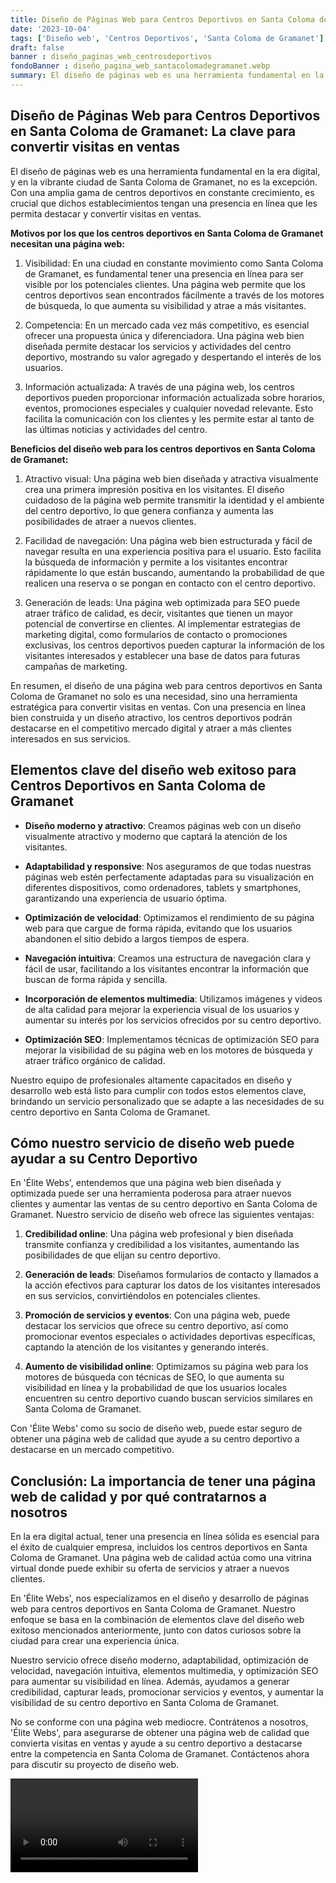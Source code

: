 ```yaml
---
title: Diseño de Páginas Web para Centros Deportivos en Santa Coloma de Gramanet
date: '2023-10-04'
tags: ['Diseño web', 'Centros Deportivos', 'Santa Coloma de Gramanet']
draft: false
banner : diseño_paginas_web_centrosdeportivos
fondoBanner : diseño_pagina_web_santacolomadegramanet.webp
summary: El diseño de páginas web es una herramienta fundamental en la era digital, y en la vibrante ciudad de Santa Coloma de Gramanet, no es la excepción. Con una amplia gama de centros deportivos en constante crecimiento, es crucial que dichos establecimientos tengan una presencia en línea que les permita destacar y convertir visitas en ventas.
---
```


## Diseño de Páginas Web para Centros Deportivos en Santa Coloma de Gramanet: La clave para convertir visitas en ventas

El diseño de páginas web es una herramienta fundamental en la era digital, y en la vibrante ciudad de Santa Coloma de Gramanet, no es la excepción. Con una amplia gama de centros deportivos en constante crecimiento, es crucial que dichos establecimientos tengan una presencia en línea que les permita destacar y convertir visitas en ventas.

**Motivos por los que los centros deportivos en Santa Coloma de Gramanet necesitan una página web:**

1. Visibilidad: En una ciudad en constante movimiento como Santa Coloma de Gramanet, es fundamental tener una presencia en línea para ser visible por los potenciales clientes. Una página web permite que los centros deportivos sean encontrados fácilmente a través de los motores de búsqueda, lo que aumenta su visibilidad y atrae a más visitantes.

2. Competencia: En un mercado cada vez más competitivo, es esencial ofrecer una propuesta única y diferenciadora. Una página web bien diseñada permite destacar los servicios y actividades del centro deportivo, mostrando su valor agregado y despertando el interés de los usuarios.

3. Información actualizada: A través de una página web, los centros deportivos pueden proporcionar información actualizada sobre horarios, eventos, promociones especiales y cualquier novedad relevante. Esto facilita la comunicación con los clientes y les permite estar al tanto de las últimas noticias y actividades del centro.

**Beneficios del diseño web para los centros deportivos en Santa Coloma de Gramanet:**

1. Atractivo visual: Una página web bien diseñada y atractiva visualmente crea una primera impresión positiva en los visitantes. El diseño cuidadoso de la página web permite transmitir la identidad y el ambiente del centro deportivo, lo que genera confianza y aumenta las posibilidades de atraer a nuevos clientes.

2. Facilidad de navegación: Una página web bien estructurada y fácil de navegar resulta en una experiencia positiva para el usuario. Esto facilita la búsqueda de información y permite a los visitantes encontrar rápidamente lo que están buscando, aumentando la probabilidad de que realicen una reserva o se pongan en contacto con el centro deportivo.

3. Generación de leads: Una página web optimizada para SEO puede atraer tráfico de calidad, es decir, visitantes que tienen un mayor potencial de convertirse en clientes. Al implementar estrategias de marketing digital, como formularios de contacto o promociones exclusivas, los centros deportivos pueden capturar la información de los visitantes interesados y establecer una base de datos para futuras campañas de marketing.

En resumen, el diseño de una página web para centros deportivos en Santa Coloma de Gramanet no solo es una necesidad, sino una herramienta estratégica para convertir visitas en ventas. Con una presencia en línea bien construida y un diseño atractivo, los centros deportivos podrán destacarse en el competitivo mercado digital y atraer a más clientes interesados en sus servicios.

<GifSeo />

<Cta />

## Elementos clave del diseño web exitoso para Centros Deportivos en Santa Coloma de Gramanet

- **Diseño moderno y atractivo**: Creamos páginas web con un diseño visualmente atractivo y moderno que captará la atención de los visitantes.

- **Adaptabilidad y responsive**: Nos aseguramos de que todas nuestras páginas web estén perfectamente adaptadas para su visualización en diferentes dispositivos, como ordenadores, tablets y smartphones, garantizando una experiencia de usuario óptima.

- **Optimización de velocidad**: Optimizamos el rendimiento de su página web para que cargue de forma rápida, evitando que los usuarios abandonen el sitio debido a largos tiempos de espera.

- **Navegación intuitiva**: Creamos una estructura de navegación clara y fácil de usar, facilitando a los visitantes encontrar la información que buscan de forma rápida y sencilla.

- **Incorporación de elementos multimedia**: Utilizamos imágenes y videos de alta calidad para mejorar la experiencia visual de los usuarios y aumentar su interés por los servicios ofrecidos por su centro deportivo.

- **Optimización SEO**: Implementamos técnicas de optimización SEO para mejorar la visibilidad de su página web en los motores de búsqueda y atraer tráfico orgánico de calidad.

Nuestro equipo de profesionales altamente capacitados en diseño y desarrollo web está listo para cumplir con todos estos elementos clave, brindando un servicio personalizado que se adapte a las necesidades de su centro deportivo en Santa Coloma de Gramanet.

## Cómo nuestro servicio de diseño web puede ayudar a su Centro Deportivo

En 'Élite Webs', entendemos que una página web bien diseñada y optimizada puede ser una herramienta poderosa para atraer nuevos clientes y aumentar las ventas de su centro deportivo en Santa Coloma de Gramanet. Nuestro servicio de diseño web ofrece las siguientes ventajas:

1. **Credibilidad online**: Una página web profesional y bien diseñada transmite confianza y credibilidad a los visitantes, aumentando las posibilidades de que elijan su centro deportivo.

2. **Generación de leads**: Diseñamos formularios de contacto y llamados a la acción efectivos para capturar los datos de los visitantes interesados en sus servicios, convirtiéndolos en potenciales clientes.

3. **Promoción de servicios y eventos**: Con una página web, puede destacar los servicios que ofrece su centro deportivo, así como promocionar eventos especiales o actividades deportivas específicas, captando la atención de los visitantes y generando interés.

4. **Aumento de visibilidad online**: Optimizamos su página web para los motores de búsqueda con técnicas de SEO, lo que aumenta su visibilidad en línea y la probabilidad de que los usuarios locales encuentren su centro deportivo cuando buscan servicios similares en Santa Coloma de Gramanet.

Con 'Élite Webs' como su socio de diseño web, puede estar seguro de obtener una página web de calidad que ayude a su centro deportivo a destacarse en un mercado competitivo.

## Conclusión: La importancia de tener una página web de calidad y por qué contratarnos a nosotros

En la era digital actual, tener una presencia en línea sólida es esencial para el éxito de cualquier empresa, incluidos los centros deportivos en Santa Coloma de Gramanet. Una página web de calidad actúa como una vitrina virtual donde puede exhibir su oferta de servicios y atraer a nuevos clientes.

En 'Élite Webs', nos especializamos en el diseño y desarrollo de páginas web para centros deportivos en Santa Coloma de Gramanet. Nuestro enfoque se basa en la combinación de elementos clave del diseño web exitoso mencionados anteriormente, junto con datos curiosos sobre la ciudad para crear una experiencia única.

Nuestro servicio ofrece diseño moderno, adaptabilidad, optimización de velocidad, navegación intuitiva, elementos multimedia, y optimización SEO para aumentar su visibilidad en línea. Además, ayudamos a generar credibilidad, capturar leads, promocionar servicios y eventos, y aumentar la visibilidad de su centro deportivo en Santa Coloma de Gramanet.

No se conforme con una página web mediocre. Contrátenos a nosotros, 'Élite Webs', para asegurarse de obtener una página web de calidad que convierta visitas en ventas y ayude a su centro deportivo a destacarse entre la competencia en Santa Coloma de Gramanet. Contáctenos ahora para discutir su proyecto de diseño web.

<Video />

<CtaBot job='Centros Deportivos' city='Santa Coloma de Gramanet'/>

<Gmaps query='Santa Coloma de Gramanet+españa+maps' />